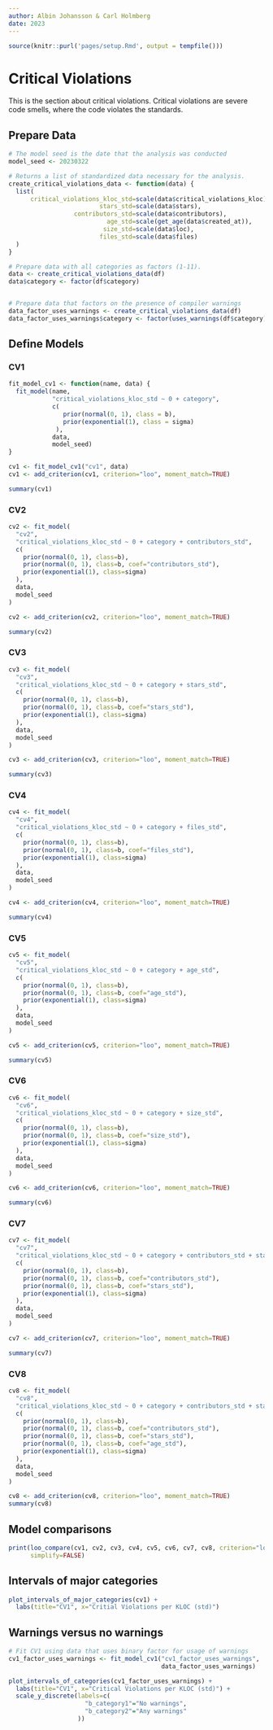 ```yaml
---
author: Albin Johansson & Carl Holmberg
date: 2023
---
```


```r
source(knitr::purl('pages/setup.Rmd', output = tempfile()))
```


# Critical Violations

This is the section about critical violations.
Critical violations are severe code smells, where the code violates the standards.

## Prepare Data

```r
# The model seed is the date that the analysis was conducted
model_seed <- 20230322

# Returns a list of standardized data necessary for the analysis.
create_critical_violations_data <- function(data) {
  list(
      critical_violations_kloc_std=scale(data$critical_violations_kloc),
                         stars_std=scale(data$stars),
                  contributors_std=scale(data$contributors),
                           age_std=scale(get_age(data$created_at)),
                          size_std=scale(data$loc),
                         files_std=scale(data$files)
  )
}

# Prepare data with all categories as factors (1-11).
data <- create_critical_violations_data(df)
data$category <- factor(df$category)


# Prepare data that factors on the presence of compiler warnings
data_factor_uses_warnings <- create_critical_violations_data(df)
data_factor_uses_warnings$category <- factor(uses_warnings(df$category))
```

## Define Models

### CV1
```r
fit_model_cv1 <- function(name, data) {
  fit_model(name, 
            "critical_violations_kloc_std ~ 0 + category", 
            c(
               prior(normal(0, 1), class = b),
               prior(exponential(1), class = sigma)
             ),
            data,
            model_seed)
}

cv1 <- fit_model_cv1("cv1", data)
cv1 <- add_criterion(cv1, criterion="loo", moment_match=TRUE)

summary(cv1)
```

### CV2
```r
cv2 <- fit_model(
  "cv2",
  "critical_violations_kloc_std ~ 0 + category + contributors_std",
  c(
    prior(normal(0, 1), class=b),
    prior(normal(0, 1), class=b, coef="contributors_std"),
    prior(exponential(1), class=sigma)
  ),
  data,
  model_seed
)

cv2 <- add_criterion(cv2, criterion="loo", moment_match=TRUE)

summary(cv2)
```

### CV3
```r
cv3 <- fit_model(
  "cv3",
  "critical_violations_kloc_std ~ 0 + category + stars_std",
  c(
    prior(normal(0, 1), class=b),
    prior(normal(0, 1), class=b, coef="stars_std"),
    prior(exponential(1), class=sigma)
  ),
  data,
  model_seed
)

cv3 <- add_criterion(cv3, criterion="loo", moment_match=TRUE)

summary(cv3)
```
### CV4
```r
cv4 <- fit_model(
  "cv4",
  "critical_violations_kloc_std ~ 0 + category + files_std",
  c(
    prior(normal(0, 1), class=b),
    prior(normal(0, 1), class=b, coef="files_std"),
    prior(exponential(1), class=sigma)
  ),
  data,
  model_seed
)

cv4 <- add_criterion(cv4, criterion="loo", moment_match=TRUE)

summary(cv4)
```

### CV5
```r
cv5 <- fit_model(
  "cv5",
  "critical_violations_kloc_std ~ 0 + category + age_std",
  c(
    prior(normal(0, 1), class=b),
    prior(normal(0, 1), class=b, coef="age_std"),
    prior(exponential(1), class=sigma)
  ),
  data,
  model_seed
)

cv5 <- add_criterion(cv5, criterion="loo", moment_match=TRUE)

summary(cv5)
```

### CV6
```r
cv6 <- fit_model(
  "cv6",
  "critical_violations_kloc_std ~ 0 + category + size_std",
  c(
    prior(normal(0, 1), class=b),
    prior(normal(0, 1), class=b, coef="size_std"),
    prior(exponential(1), class=sigma)
  ),
  data,
  model_seed
)

cv6 <- add_criterion(cv6, criterion="loo", moment_match=TRUE)

summary(cv6)
```

### CV7
```r
cv7 <- fit_model(
  "cv7",
  "critical_violations_kloc_std ~ 0 + category + contributors_std + stars_std",
  c(
    prior(normal(0, 1), class=b),
    prior(normal(0, 1), class=b, coef="contributors_std"),
    prior(normal(0, 1), class=b, coef="stars_std"),
    prior(exponential(1), class=sigma)
  ),
  data,
  model_seed
)

cv7 <- add_criterion(cv7, criterion="loo", moment_match=TRUE)

summary(cv7)
```

### CV8
```r
cv8 <- fit_model(
  "cv8",
  "critical_violations_kloc_std ~ 0 + category + contributors_std + stars_std + age_std",
  c(
    prior(normal(0, 1), class=b),
    prior(normal(0, 1), class=b, coef="contributors_std"),
    prior(normal(0, 1), class=b, coef="stars_std"),
    prior(normal(0, 1), class=b, coef="age_std"),
    prior(exponential(1), class=sigma)
  ),
  data,
  model_seed
)

cv8 <- add_criterion(cv8, criterion="loo", moment_match=TRUE)
summary(cv8)
```

## Model comparisons

```r
print(loo_compare(cv1, cv2, cv3, cv4, cv5, cv6, cv7, cv8, criterion="loo"),
      simplify=FALSE)
```

## Intervals of major categories
```r
plot_intervals_of_major_categories(cv1) +
  labs(title="CV1", x="Critial Violations per KLOC (std)")
```

## Warnings versus no warnings

```r
# Fit CV1 using data that uses binary factor for usage of warnings
cv1_factor_uses_warnings <- fit_model_cv1("cv1_factor_uses_warnings",
                                          data_factor_uses_warnings)

plot_intervals_of_categories(cv1_factor_uses_warnings) +
  labs(title="CV1", x="Critical Violations per KLOC (std)") +
  scale_y_discrete(labels=c(
                     "b_category1"="No warnings",
                     "b_category2"="Any warnings"
                   ))
```
